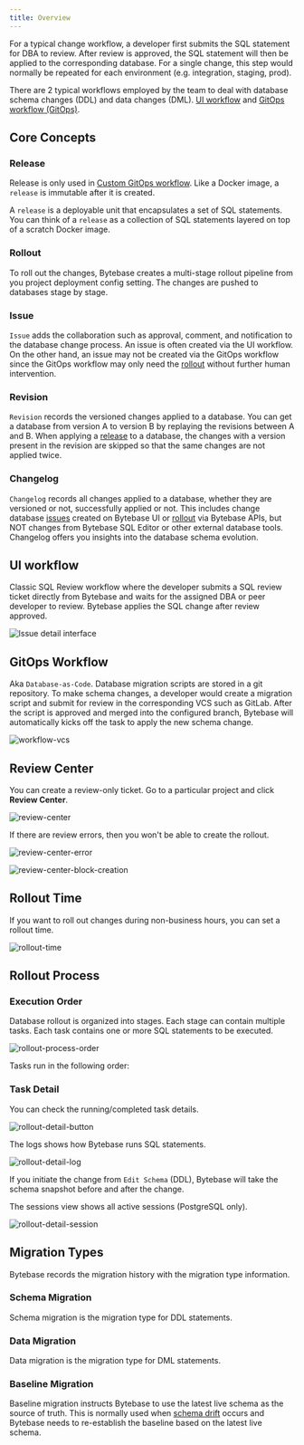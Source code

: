 ```yaml
---
title: Overview
---
```



<Card title="Tutorial: First Schema Change in 5 Minutes" icon="graduation-cap" href="/tutorials/first-schema-change" horizontal />

For a typical change workflow, a developer first submits the SQL statement for DBA to review. After review is approved, the SQL statement will then be applied to the corresponding database. For a single change, this step would normally be repeated for each environment (e.g. integration, staging, prod).

There are 2 typical workflows employed by the team to deal with database schema changes (DDL) and data changes (DML). [UI workflow](#ui-workflow) and [GitOps workflow (GitOps)](#gitops-workflow).

## Core Concepts

### Release

<Info>

Release is only used in [Custom GitOps workflow](/gitops/overview/). Like a Docker image, a `release` is immutable after it is created.

</Info>

A `release` is a deployable unit that encapsulates a set of SQL statements. You can think of a `release` as a collection of SQL statements layered on top of a scratch Docker image.

### Rollout

To roll out the changes, Bytebase creates a multi-stage rollout pipeline from you project deployment config setting. The changes are pushed to databases stage by stage.

### Issue

`Issue` adds the collaboration such as approval, comment, and notification to the database change process. An issue is often created via the UI workflow. On the other hand, an issue may not be created via the GitOps workflow since the GitOps workflow may only need the [rollout](/change-database/change-workflow/#rollout) without further human intervention.

### Revision

`Revision` records the versioned changes applied to a database. You can get a database from version A to version B by replaying the revisions between A and B. When applying a [release](/change-database/change-workflow/#release) to a database, the changes with a version present in the revision are skipped so that the same changes are not applied twice.

### Changelog

`Changelog` records all changes applied to a database, whether they are versioned or not, successfully applied or not. This includes change database [issues](/change-database/change-workflow/#issue) created on Bytebase UI or [rollout](/change-database/change-workflow/#rollout) via Bytebase APIs, but NOT changes from Bytebase SQL Editor or other external database tools. Changelog offers you insights into the database schema evolution.

## UI workflow

Classic SQL Review workflow where the developer submits a SQL review ticket directly from Bytebase and waits for the assigned DBA or peer developer to review. Bytebase applies the SQL change after review approved.

![Issue detail interface](/content/docs/change-database/change-workflow/issue-detail.webp)

## GitOps Workflow

Aka `Database-as-Code`. Database migration scripts are stored in a git repository. To make schema changes, a developer would create a migration script and submit for review in the corresponding VCS such as GitLab. After the script is approved and merged into the configured branch, Bytebase will automatically kicks off the task to apply the new schema change.

![workflow-vcs](/content/docs/change-database/change-workflow/workflow-vcs.webp)

## Review Center

You can create a review-only ticket. Go to a particular project and click **Review Center**.

![review-center](/content/docs/change-database/change-workflow/review-center.webp)

If there are review errors, then you won't be able to create the rollout.

![review-center-error](/content/docs/change-database/change-workflow/review-center-error.webp)

![review-center-block-creation](/content/docs/change-database/change-workflow/review-center-block-creation.webp)

## Rollout Time

<PricingPlanBlock feature_name='SCHEDULE_CHANGE' />

If you want to roll out changes during non-business hours, you can set a rollout time.

![rollout-time](/content/docs/change-database/change-workflow/rollout-time.webp)

## Rollout Process

### Execution Order

Database rollout is organized into stages. Each stage can contain multiple tasks. Each task contains
one or more SQL statements to be executed.

![rollout-process-order](/content/docs/change-database/change-workflow/rollout-process-order.webp)

Tasks run in the following order:

<TaskRunOrder />

### Task Detail

You can check the running/completed task details.

![rollout-detail-button](/content/docs/change-database/change-workflow/rollout-detail-button.webp)

The logs shows how Bytebase runs SQL statements.

![rollout-detail-log](/content/docs/change-database/change-workflow/rollout-detail-log.webp)

<Tip>

If you initiate the change from `Edit Schema` (DDL), Bytebase will take the schema snapshot before and after the change.

</Tip>

The sessions view shows all active sessions (PostgreSQL only).

![rollout-detail-session](/content/docs/change-database/change-workflow/rollout-detail-session.webp)

## Migration Types

Bytebase records the migration history with the migration type information.

### Schema Migration

Schema migration is the migration type for DDL statements.

### Data Migration

Data migration is the migration type for DML statements.

### Baseline Migration

Baseline migration instructs Bytebase to use the latest live schema as the source of truth. This is normally used when [schema drift](/change-database/drift-detection) occurs and Bytebase needs to re-establish the baseline based on the latest live schema.
